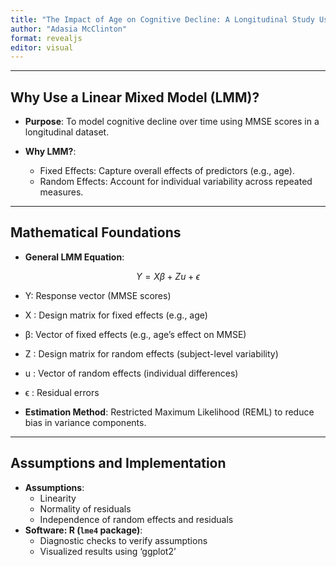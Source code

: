 ```yaml
---
title: "The Impact of Age on Cognitive Decline: A Longitudinal Study Using Linear Mixed Models"
author: "Adasia McClinton"
format: revealjs
editor: visual
---
```


------------------------------------------------------------------------

## Why Use a Linear Mixed Model (LMM)?

-   **Purpose**: To model cognitive decline over time using MMSE scores in a longitudinal dataset.

-   **Why LMM?**:

    -   Fixed Effects: Capture overall effects of predictors (e.g., age).
    -   Random Effects: Account for individual variability across repeated measures.

------------------------------------------------------------------------

## Mathematical Foundations

-   **General LMM Equation**:

$$ 
  Y = X\beta + Z u + \epsilon$$

-   Y: Response vector (MMSE scores)\

-   X : Design matrix for fixed effects (e.g., age)\

-   β: Vector of fixed effects (e.g., age's effect on MMSE)\

-   Z : Design matrix for random effects (subject-level variability)\

-   u : Vector of random effects (individual differences)\

-   ϵ : Residual errors

-   **Estimation Method**: Restricted Maximum Likelihood (REML) to reduce bias in variance components.

------------------------------------------------------------------------

## Assumptions and Implementation

-   **Assumptions**:
    -   Linearity
    -   Normality of residuals
    -   Independence of random effects and residuals
-   **Software: R (`lme4` package)**:
    -   Diagnostic checks to verify assumptions
    -   Visualized results using 'ggplot2'
